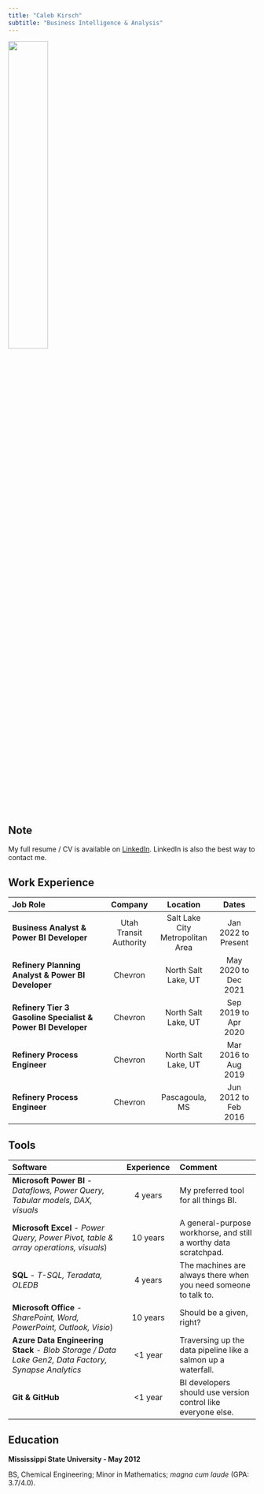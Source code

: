 ```yaml
---
title: "Caleb Kirsch"
subtitle: "Business Intelligence & Analysis"
---
```


![](assets/headshot.jpg){width="40%"}

:::{.callout-note}
## Note
My full resume / CV is available on [LinkedIn](https://www.linkedin.com/in/calebkirsch). LinkedIn is also the best way to contact me.
:::

## Work Experience

|Job Role|Company|Location|Dates|
|:------------|:-----:|:------:|:----:|
|**Business Analyst & Power BI Developer**|Utah Transit Authority|Salt Lake City Metropolitan Area|Jan 2022 to Present|
|**Refinery Planning Analyst & Power BI Developer**|Chevron|North Salt Lake, UT|May 2020 to Dec 2021|
|**Refinery Tier 3 Gasoline Specialist & Power BI Developer**|Chevron|North Salt Lake, UT|Sep 2019 to Apr 2020|
|**Refinery Process Engineer**|Chevron|North Salt Lake, UT|Mar 2016 to Aug 2019|
|**Refinery Process Engineer**|Chevron|Pascagoula, MS|Jun 2012 to Feb 2016|


## Tools
|Software|Experience|Comment|
|:-------------|:-----:|:---------|
|**Microsoft Power BI** - *Dataflows, Power Query, Tabular models, DAX, visuals*|4 years|My preferred tool for all things BI.|
|**Microsoft Excel** - *Power Query, Power Pivot, table & array operations, visuals*)|10 years|A general-purpose workhorse, and still a worthy data scratchpad.|
|**SQL** - *T-SQL, Teradata, OLEDB*|4 years|The machines are always there when you need someone to talk to.|
|**Microsoft Office** - *SharePoint, Word, PowerPoint, Outlook, Visio*)|10 years|Should be a given, right?|
|**Azure Data Engineering Stack** - *Blob Storage / Data Lake Gen2, Data Factory, Synapse Analytics*|<1 year|Traversing up the data pipeline like a salmon up a waterfall.|
|**Git & GitHub**|<1 year|BI developers should use version control like everyone else.|




## Education

**Mississippi State University - May 2012**

BS, Chemical Engineering; Minor in Mathematics; *magna cum laude* (GPA: 3.7/4.0).
